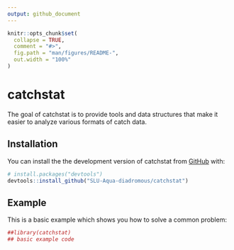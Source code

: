 ```yaml
---
output: github_document
---
```


<!-- README.md is generated from README.Rmd. Please edit that file -->

```r
knitr::opts_chunk$set(
  collapse = TRUE,
  comment = "#>",
  fig.path = "man/figures/README-",
  out.width = "100%"
)
```

# catchstat

<!-- badges: start -->
<!-- badges: end -->

The goal of catchstat is to provide tools and data structures that make it easier
to analyze various formats of catch data.

## Installation

You can install the the development version of catchstat from [GitHub](https://github.com/) with:

``` r
# install.packages("devtools")
devtools::install_github("SLU-Aqua-diadromous/catchstat")
```
## Example

This is a basic example which shows you how to solve a common problem:

```r
##library(catchstat)
## basic example code
```


